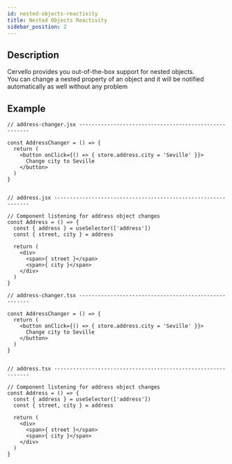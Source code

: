 ```yaml
---
id: nested-objects-reactivity
title: Nested Objects Reactivity
sidebar_position: 2
---
```



## Description
Cervello provides you out-of-the-box support for nested objects.<br/>
You can change a nested property of an object and it will be notified automatically as well without any problem



## Example
<Tabs groupId="code-language">
  <TabItem value="jsx" label="JavaScript">

    // address-changer.jsx ------------------------------------------------------

    const AddressChanger = () => {
      return (
        <button onClick={() => { store.address.city = 'Seville' }}>
          Change city to Seville
        </button>
      )
    }


    // address.jsx --------------------------------------------------------------       

    // Component listening for address object changes
    const Address = () => {
      const { address } = useSelector(['address'])
      const { street, city } = address

      return (
        <div>
          <span>{ street }</span>
          <span>{ city }</span>
        </div>
      )
    }

  </TabItem>
  <TabItem value="tsx" label="TypeScript">

    // address-changer.tsx ------------------------------------------------------

    const AddressChanger = () => {
      return (
        <button onClick={() => { store.address.city = 'Seville' }}>
          Change city to Seville
        </button>
      )
    }


    // address.tsx --------------------------------------------------------------

    // Component listening for address object changes
    const Address = () => {
      const { address } = useSelector(['address'])
      const { street, city } = address

      return (
        <div>
          <span>{ street }</span>
          <span>{ city }</span>
        </div>
      )
    }

  </TabItem>
</Tabs>

